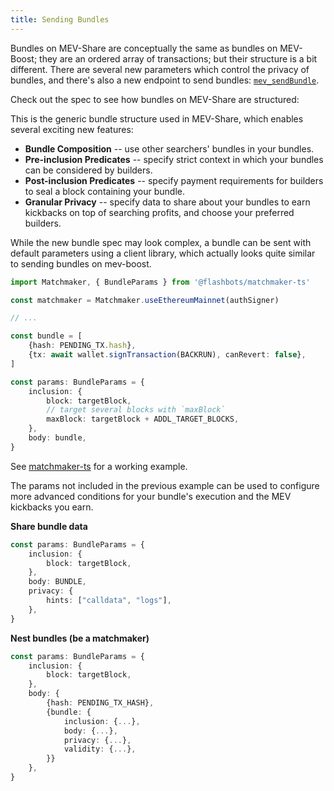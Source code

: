 ```yaml
---
title: Sending Bundles
---
```



Bundles on MEV-Share are conceptually the same as bundles on MEV-Boost; they are an ordered array of transactions; but their structure is a bit different. There are several new parameters which control the privacy of bundles, and there's also a new endpoint to send bundles: [`mev_sendBundle`](https://github.com/flashbots/mev-share/blob/main/specs/mev_sendBundle.md).

Check out the spec to see how bundles on MEV-Share are structured:

<SendBundleRpc />

This is the generic bundle structure used in MEV-Share, which enables several exciting new features:

* **Bundle Composition** -- use other searchers' bundles in your bundles.
* **Pre-inclusion Predicates** -- specify strict context in which your bundles can be considered by builders.
* **Post-inclusion Predicates** -- specify payment requirements for builders to seal a block containing your bundle.
* **Granular Privacy** -- specify data to share about your bundles to earn kickbacks on top of searching profits, and choose your preferred builders.

While the new bundle spec may look complex, a bundle can be sent with default parameters using a client library, which actually looks quite similar to sending bundles on mev-boost.

<Tabs>
<TabItem value="ts" label="matchmaker-ts">

```typescript
import Matchmaker, { BundleParams } from '@flashbots/matchmaker-ts'

const matchmaker = Matchmaker.useEthereumMainnet(authSigner)

// ...

const bundle = [
    {hash: PENDING_TX.hash},
    {tx: await wallet.signTransaction(BACKRUN), canRevert: false},
]

const params: BundleParams = {
    inclusion: {
        block: targetBlock,
        // target several blocks with `maxBlock`
        maxBlock: targetBlock + ADDL_TARGET_BLOCKS,
    },
    body: bundle,
}
```

See [matchmaker-ts](https://github.com/flashbots/matchmaker-ts/blob/main/src/examples/sendBackrunBundle.ts) for a working example.

</TabItem>
</Tabs>

The params not included in the previous example can be used to configure more advanced conditions for your bundle's execution and the MEV kickbacks you earn.

**Share bundle data**

<Tabs>
<TabItem value="ts" label="matchmaker-ts">

```typescript
const params: BundleParams = {
    inclusion: {
        block: targetBlock,
    },
    body: BUNDLE,
    privacy: {
        hints: ["calldata", "logs"],
    },
}
```

</TabItem>
</Tabs>

**Nest bundles (be a matchmaker)**

<Tabs>
<TabItem value="ts" label="matchmaker-ts">

```typescript
const params: BundleParams = {
    inclusion: {
        block: targetBlock,
    },
    body: {
        {hash: PENDING_TX_HASH},
        {bundle: {
            inclusion: {...},
            body: {...},
            privacy: {...},
            validity: {...},
        }}
    },
}
```

</TabItem>
</Tabs>
